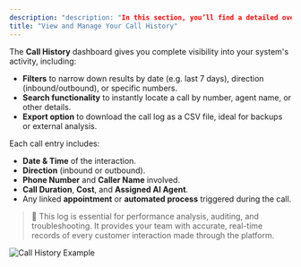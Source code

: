 ```yaml
---
description: "description: "In this section, you’ll find a detailed overview of all inbound and outbound calls made through your Callin.io AI agents."
title: "View and Manage Your Call History"
---
```



The **Call History** dashboard gives you complete visibility into your system's activity, including:

- **Filters** to narrow down results by date (e.g. last 7 days), direction (inbound/outbound), or specific numbers.
- **Search functionality** to instantly locate a call by number, agent name, or other details.
- **Export option** to download the call log as a CSV file, ideal for backups or external analysis.

Each call entry includes:

- **Date & Time** of the interaction.
- **Direction** (inbound or outbound).
- **Phone Number** and **Caller Name** involved.
- **Call Duration**, **Cost**, and **Assigned AI Agent**.
- Any linked **appointment** or **automated process** triggered during the call.

> 📎 This log is essential for performance analysis, auditing, and troubleshooting. It provides your team with accurate, real-time records of every customer interaction made through the platform.

![Call History Example](/gifs/callg1.gif)